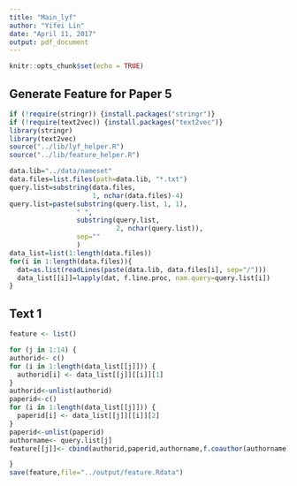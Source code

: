 ```yaml
---
title: "Main_lyf"
author: "Yifei Lin"
date: "April 11, 2017"
output: pdf_document
---
```


```r
knitr::opts_chunk$set(echo = TRUE)
```

## Generate Feature for Paper 5
```r
if (!require(stringr)) {install.packages("stringr")}
if (!require(text2vec)) {install.packages("text2vec")}
library(stringr)
library(text2vec)
source("../lib/lyf_helper.R")
source("../lib/feature_helper.R")
```

```r
data.lib="../data/nameset"
data.files=list.files(path=data.lib, "*.txt")
query.list=substring(data.files, 
                     1, nchar(data.files)-4)
query.list=paste(substring(query.list, 1, 1), 
                 " ", 
                 substring(query.list, 
                           2, nchar(query.list)),
                 sep=""
                 )
data_list=list(1:length(data.files))
for(i in 1:length(data.files)){
  dat=as.list(readLines(paste(data.lib, data.files[i], sep="/")))
  data_list[[i]]=lapply(dat, f.line.proc, nam.query=query.list[i])
}
```

## Text 1
```r
feature <- list()

for (j in 1:14) {
authorid<- c()
for (i in 1:length(data_list[[j]])) {
  authorid[i] <- data_list[[j]][[i]][1]
}
authorid<-unlist(authorid)
paperid<-c()
for (i in 1:length(data_list[[j]])) {
  paperid[i] <- data_list[[j]][[i]][2]
}
paperid<-unlist(paperid)
authorname<- query.list[j]
feature[[j]]<- cbind(authorid,paperid,authorname,f.coauthor(authorname),f.journal(authorname), f.ptitle(authorname))

}
save(feature,file="../output/feature.Rdata")

```

